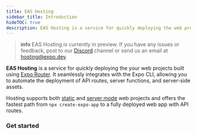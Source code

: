 ```yaml
---
title: EAS Hosting
sidebar_title: Introduction
hideTOC: true
description: EAS Hosting is a service for quickly deploying the web projects built using the Expo Router library.
---
```




> **info** EAS Hosting is currently in preview. If you have any issues or feedback, post to our [Discord](https://chat.expo.dev/) channel or send us an email at hosting@expo.dev.

**EAS Hosting** is a service for quickly deploying the your web projects built using [Expo Router](/router/introduction/). It seamlessly integrates with the Expo CLI, allowing you to automate the deployment of API routes, server functions, and server-side assets.

Hosting supports both [static](/router/reference/static-rendering/) and [server mode](/router/reference/api-routes/) web projects and offers the fastest path from `npx create-expo-app` to a fully deployed web app with API routes.

### Get started

<BoxLink
  title="Create your first deployment"
  description="From a new app to a deployed website in under a minute."
  href="/eas/hosting/get-started"
  Icon={Cloud01Icon}
/>

<BoxLink
  title="Assign deployment aliases"
  description="Create aliases and promote deployments to production."
  href="/eas/hosting/deployments-and-aliases"
  Icon={Cloud01Icon}
/>

<BoxLink
  title="Configure environment variables"
  description="Use environment variables in your web and server code."
  href="/eas/hosting/environment-variables"
  Icon={Cloud01Icon}
/>

<BoxLink
  title="Custom domain"
  description="Set up a custom domain for your production deployment."
  href="/eas/hosting/custom-domain"
  Icon={Cloud01Icon}
/>

<BoxLink
  title="API Routes"
  description="Inspect requests from API routes on the EAS Hosting Dashboard."
  href="/eas/hosting/api-routes"
  Icon={Cloud01Icon}
/>

<BoxLink
  title="Deploy with EAS Workflows"
  description="Automate deployments with EAS workflows."
  href="/eas/hosting/workflows"
  Icon={Cloud01Icon}
/>
